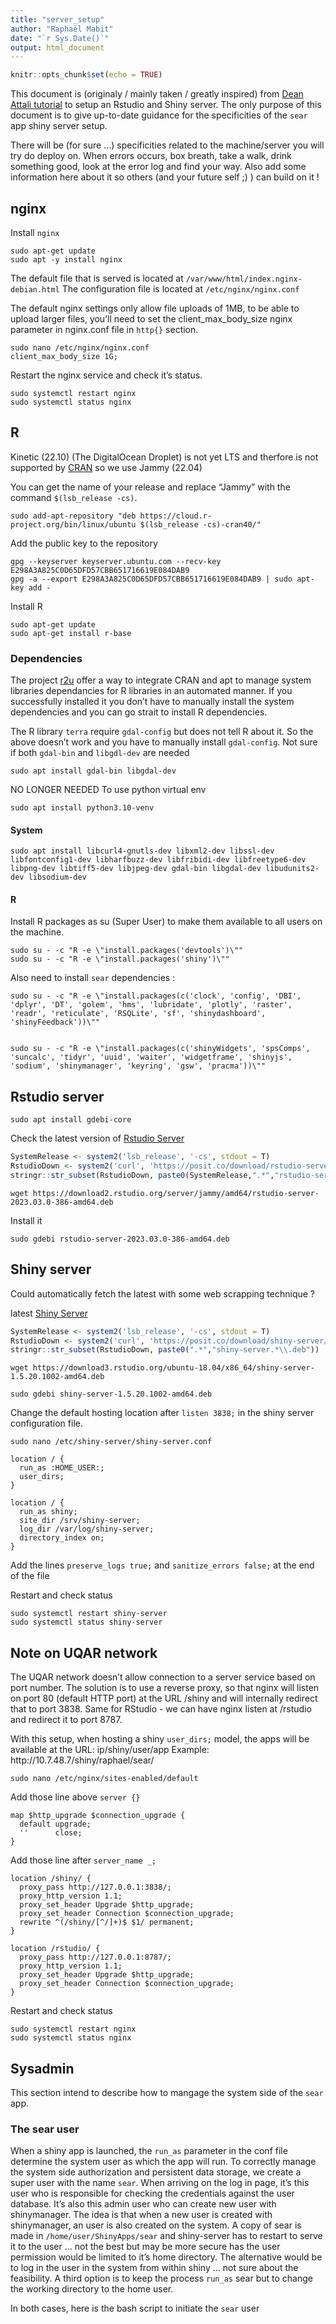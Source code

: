 ```yaml
---
title: "server_setup"
author: "Raphaël Mabit"
date: "`r Sys.Date()`"
output: html_document
---
```


```r
knitr::opts_chunk$set(echo = TRUE)
```

This document is (originaly / mainly taken / greatly inspired) from [Dean Attali tutorial](https://deanattali.com/2015/05/09/setup-rstudio-shiny-server-digital-ocean/) to setup an Rstudio and Shiny server. The only purpose of this document is to give up-to-date guidance for the specificities of the `sear` app shiny server setup.

There will be (for sure ...) specificities related to the machine/server you will try do deploy on.
When errors occurs, box breath, take a walk, drink something good, look at the error log and find your way.
Also add some information here about it so others (and your future self ;) ) can build on it !

## nginx

Install `nginx`

```
sudo apt-get update
sudo apt -y install nginx
```

The default file that is served is located at `/var/www/html/index.nginx-debian.html`
The configuration file is located at `/etc/nginx/nginx.conf`

The default nginx settings only allow file uploads of 1MB, to be able to upload larger files, you’ll need to set the client_max_body_size nginx parameter in nginx.conf file in `http{}` section.

```
sudo nano /etc/nginx/nginx.conf
client_max_body_size 1G;
```

Restart the nginx service and check it's status.

```
sudo systemctl restart nginx
sudo systemctl status nginx
```

## R

Kinetic (22.10) (The DigitalOcean Droplet) is not yet LTS and therfore is not supported by [CRAN](https://cran.r-project.org/bin/linux/ubuntu/) so we use Jammy (22.04)

You can get the name of your release and replace "Jammy" with the command `$(lsb_release -cs)`.

```
sudo add-apt-repository "deb https://cloud.r-project.org/bin/linux/ubuntu $(lsb_release -cs)-cran40/"
```

Add the public key to the repository

```
gpg --keyserver keyserver.ubuntu.com --recv-key E298A3A825C0D65DFD57CBB651716619E084DAB9
gpg -a --export E298A3A825C0D65DFD57CBB651716619E084DAB9 | sudo apt-key add -
```

Install R

```
sudo apt-get update
sudo apt-get install r-base
```

### Dependencies

The project [r2u](https://github.com/eddelbuettel/r2u) offer a way to integrate CRAN and apt to manage system libraries dependancies for R libraries in an automated manner. If you successfully installed it you don't have to manually install the system dependencies and you can go strait to install R dependencies.


The R library `terra` require `gdal-config` but does not tell R about it. So the above doesn't work and you have to manually install `gdal-config`.
Not sure if both `gdal-bin` and `libgdl-dev` are needed

```
sudo apt install gdal-bin libgdal-dev
```

NO LONGER NEEDED
To use python virtual env

```
sudo apt install python3.10-venv
```

#### System

```
sudo apt install libcurl4-gnutls-dev libxml2-dev libssl-dev libfontconfig1-dev libharfbuzz-dev libfribidi-dev libfreetype6-dev libpng-dev libtiff5-dev libjpeg-dev gdal-bin libgdal-dev libudunits2-dev libsodium-dev
```

#### R

Install R packages as su (Super User) to make them available to all users on the machine.

```
sudo su - -c "R -e \"install.packages('devtools')\""
sudo su - -c "R -e \"install.packages('shiny')\""
```

Also need to install `sear` dependencies :

```
sudo su - -c "R -e \"install.packages(c('clock', 'config', 'DBI', 'dplyr', 'DT', 'golem', 'hms', 'lubridate', 'plotly', 'raster', 'readr', 'reticulate', 'RSQLite', 'sf', 'shinydashboard', 'shinyFeedback'))\""


sudo su - -c "R -e \"install.packages(c('shinyWidgets', 'spsComps', 'suncalc', 'tidyr', 'uuid', 'waiter', 'widgetframe', 'shinyjs', 'sodium', 'shinymanager', 'keyring', 'gsw', 'pracma'))\""

```


## Rstudio server

```
sudo apt install gdebi-core
```

Check the latest version of [Rstudio Server](https://posit.co/download/rstudio-server/)

```r
SystemRelease <- system2('lsb_release', '-cs', stdout = T)
RstudioDown <- system2('curl', 'https://posit.co/download/rstudio-server/', stdout = T)
stringr::str_subset(RstudioDown, paste0(SystemRelease,".*","rstudio-server.*\\.deb"))
```

```
wget https://download2.rstudio.org/server/jammy/amd64/rstudio-server-2023.03.0-386-amd64.deb
```

Install it

```
sudo gdebi rstudio-server-2023.03.0-386-amd64.deb
```

## Shiny server

Could automatically fetch the latest with some web scrapping technique ?

latest [Shiny Server](https://posit.co/download/shiny-server/)

```r
SystemRelease <- system2('lsb_release', '-cs', stdout = T)
RstudioDown <- system2('curl', 'https://posit.co/download/shiny-server/', stdout = T)
stringr::str_subset(RstudioDown, paste0(".*","shiny-server.*\\.deb"))
```


```
wget https://download3.rstudio.org/ubuntu-18.04/x86_64/shiny-server-1.5.20.1002-amd64.deb
```

```
sudo gdebi shiny-server-1.5.20.1002-amd64.deb
```

Change the default hosting location after `listen 3838;` in the shiny server configuration file.

```
sudo nano /etc/shiny-server/shiny-server.conf
```

```
location / {
  run_as :HOME_USER:;
  user_dirs;
}

location / {
  run_as shiny;
  site_dir /srv/shiny-server;
  log_dir /var/log/shiny-server;
  directory_index on;
}
```

Add the lines `preserve_logs true;` and `sanitize_errors false;` at the end of the file

Restart and check status

```
sudo systemctl restart shiny-server
sudo systemctl status shiny-server
```

## Note on UQAR network

The UQAR network doesn't allow connection to a server service based on port number. The solution is to use a reverse proxy, so that nginx will listen on port 80 (default HTTP port) at the URL /shiny and will internally redirect that to port 3838. Same for RStudio - we can have nginx listen at /rstudio and redirect it to port 8787.

With this setup, when hosting a shiny `user_dirs;` model, the apps will be available at the URL: ip/shiny/user/app
Example: http://10.7.48.7/shiny/raphael/sear/

```
sudo nano /etc/nginx/sites-enabled/default
```

Add those line above `server {}`

```
map $http_upgrade $connection_upgrade {
  default upgrade;
  ''      close;
}
```

Add those line after `server_name _;`

```
location /shiny/ {
  proxy_pass http://127.0.0.1:3838/;
  proxy_http_version 1.1;
  proxy_set_header Upgrade $http_upgrade;
  proxy_set_header Connection $connection_upgrade;
  rewrite ^(/shiny/[^/]+)$ $1/ permanent;
}

location /rstudio/ {
  proxy_pass http://127.0.0.1:8787/;
  proxy_http_version 1.1;
  proxy_set_header Upgrade $http_upgrade;
  proxy_set_header Connection $connection_upgrade;
}
```

Restart and check status

```
sudo systemctl restart nginx
sudo systemctl status nginx
```

## Sysadmin

This section intend to describe how to mangage the system side of the `sear` app.

### The sear user

When a shiny app is launched, the `run_as` parameter in the conf file determine the system user as which the app will run.
To correctly manage the system side authorization and persistent data storage, we create a super user with the name `sear`.
When arriving on the log in page, it's this user who is responsible for checking the credentials against the user database.
It's also this admin user who can create new user with shinymanager.
The idea is that when a new user is created with shinymanager, an user is also created on the system.
A copy of sear is made in `/home/user/ShinyApps/sear` and shiny-server has to restart to serve it to the user ... not the best but may be more secure has the user permission would be limited to it's home directory.
The alternative would be to log in the user in the system from within shiny ... not sure about the feasibility.
A third option is to keep the process `run_as` sear but to change the working directory to the home user.


In both cases, here is the bash script to initiate the `sear` user
